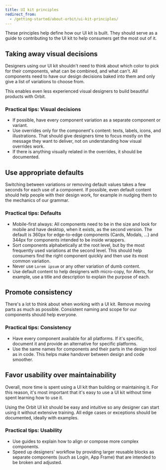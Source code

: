 ```yaml
---
title: UI kit principles
redirect_from:
  - /getting-started/about-orbit/ui-kit-principles/
---
```


These principles help define how our UI kit is built.
They should serve as a guide to contributing to the UI kit to help consumers get the most out of it.

## Taking away visual decisions

Designers using our UI kit shouldn't need to think about which color to pick for their components,
what can be combined, and what can't.
All components need to have our design decisions baked into them
and only give a list of variations to choose from.

This enables even less experienced visual designers to build beautiful products with Orbit.

### Practical tips: Visual decisions

- If possible, have every component variation as a separate component or variant.
- Use overrides only for the component's content: texts, labels, icons, and illustrations.
  That should give designers time to focus mostly on the message they want to deliver,
  not on understanding how visual overrides work.
- If there is anything visually related in the overrides, it should be documented.

## Use appropriate defaults

Switching between variations or removing default values takes a few seconds for each use of a component.
If possible, even default content should help people with their design work,
for example in nudging them to the mechanics of our grammar.

### Practical tips: Defaults

- Mobile-first always:
  All components need to be in the size and look for mobile and have desktop,
  when it exists, as the second version.
  The default is 360px for edge-to-edge components (Cards, Modals, ...)
  and 344px for components intended to be inside wrappers.
- Sort components alphabetically at the root level,
  but by the most frequently used variations at the second level.
  This should help consumers find the right component quickly and then use its most common variation.
- Never use `Lorem ipsum` or any other variation of dumb content.
- Use default content to help designers with micro-copy,
  for Alerts, for example, use a title and description to explain the purpose of each.

## Promote consistency

There's a lot to think about when working with a UI kit.
Remove moving parts as much as possible.
Consistent naming and scope for our components should help everyone.

### Practical tips: Consistency

- Have every component available for all platforms.
  If it's specific, document it and provide an alternative for specific platforms.
- Use the same names for components and their parts in the design tool as in code.
  This helps make handover between design and code smoother.

## Favor usability over maintainability

Overall, more time is spent using a UI kit than building or maintaining it.
For this reason, it's most important that it's easy to use a UI kit
without time spent learning how to use it.

Using the Orbit UI kit should be easy and intuitive
so any designer can start using it without extensive training.
All edge cases or exceptions should be documented, ideally with examples.

### Practical tips: Usability

- Use guides to explain how to align or compose more complex components.
- Speed up designers' workflow by providing larger reusable blocks as separate components
  (such as Login, App Frame) that are intended to be broken and adjusted.
